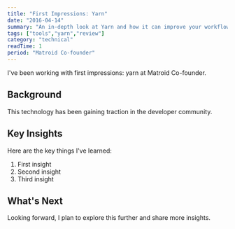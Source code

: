 ```yaml
---
title: "First Impressions: Yarn"
date: "2016-04-14"
summary: "An in-depth look at Yarn and how it can improve your workflow."
tags: ["tools","yarn","review"]
category: "technical"
readTime: 1
period: "Matroid Co-founder"
---
```


I've been working with first impressions: yarn at Matroid Co-founder.

## Background

This technology has been gaining traction in the developer community.

## Key Insights

Here are the key things I've learned:

1. First insight
2. Second insight
3. Third insight

## What's Next

Looking forward, I plan to explore this further and share more insights.

